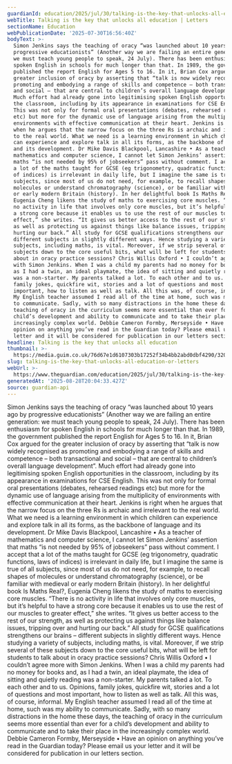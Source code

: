 ```yaml
---
guardianId: education/2025/jul/30/talking-is-the-key-that-unlocks-all-education
webTitle: Talking is the key that unlocks all education | Letters
sectionName: Education
webPublicationDate: '2025-07-30T16:56:40Z'
bodyText: >-
  Simon Jenkins says the teaching of oracy “was launched about 10 years ago by
  progressive educationists” (Another way we are failing an entire generation:
  we must teach young people to speak, 24 July). There has been enthusiasm for
  spoken English in schools for much longer than that. In 1989, the government
  published the report English for Ages 5 to 16. In it, Brian Cox argued for the
  greater inclusion of oracy by asserting that “talk is now widely recognised as
  promoting and embodying a range of skills and competence – both transactional
  and social – that are central to children’s overall language development”.
  Much effort had already gone into legitimising spoken English opportunities in
  the classroom, including by its appearance in examinations for CSE English.
  This was not only for formal oral presentations (debates, rehearsed readings
  etc) but more for the dynamic use of language arising from the multiplicity of
  environments with effective communication at their heart. Jenkins is right
  when he argues that the narrow focus on the three Rs is archaic and irrelevant
  to the real world. What we need is a learning environment in which children
  can experience and explore talk in all its forms, as the backbone of language
  and its development. Dr Mike Davis Blackpool, Lancashire • As a teacher of
  mathematics and computer science, I cannot let Simon Jenkins’ assertion that
  maths “is not needed by 95% of jobseekers” pass without comment. I accept that
  a lot of the maths taught for GCSE (eg trigonometry, quadratic functions, laws
  of indices) is irrelevant in daily life, but I imagine the same is true of all
  subjects, since most of us do not need, for example, to recall shapes of
  molecules or understand chromatography (science), or be familiar with medieval
  or early modern Britain (history). In her delightful book Is Maths Real?,
  Eugenia Cheng likens the study of maths to exercising core muscles. “There is
  no activity in life that involves only core muscles, but it’s helpful to have
  a strong core because it enables us to use the rest of our muscles to greater
  effect,” she writes. “It gives us better access to the rest of our strength,
  as well as protecting us against things like balance issues, tripping over and
  hurting our back.” All study for GCSE qualifications strengthens our brains –
  different subjects in slightly different ways. Hence studying a variety of
  subjects, including maths, is vital. Moreover, if we strip several of these
  subjects down to the core useful bits, what will be left for students to talk
  about in oracy practice sessions? Chris Willis Oxford • I couldn’t agree more
  with Simon Jenkins. When I was a child my parents had no money for books and,
  as I had a twin, an ideal playmate, the idea of sitting and quietly reading
  was a non-starter. My parents talked a lot. To each other and to us. Opinions,
  family jokes, quickfire wit, stories and a lot of questions and most
  important, how to listen as well as talk. All this was, of course, informal.
  My English teacher assumed I read all of the time at home, such was my ability
  to communicate. Sadly, with so many distractions in the home these days, the
  teaching of oracy in the curriculum seems more essential than ever for a
  child’s development and ability to communicate and to take their place in the
  increasingly complex world. Debbie Cameron Formby, Merseyside • Have an
  opinion on anything you’ve read in the Guardian today? Please email us your
  letter and it will be considered for publication in our letters section.
headline: Talking is the key that unlocks all education
thumbnail: >-
  https://media.guim.co.uk/76d67e1d6107303b17252f34b4bb2abd0dbf4290/320_0_4560_3648/500.jpg
slug: talking-is-the-key-that-unlocks-all-education-or-letters
webUrl: >-
  https://www.theguardian.com/education/2025/jul/30/talking-is-the-key-that-unlocks-all-education
generatedAt: '2025-08-28T20:04:33.427Z'
source: guardian-api
---
```

Simon Jenkins says the teaching of oracy “was launched about 10 years ago by progressive educationists” (Another way we are failing an entire generation: we must teach young people to speak, 24 July). There has been enthusiasm for spoken English in schools for much longer than that. In 1989, the government published the report English for Ages 5 to 16. In it, Brian Cox argued for the greater inclusion of oracy by asserting that “talk is now widely recognised as promoting and embodying a range of skills and competence – both transactional and social – that are central to children’s overall language development”. Much effort had already gone into legitimising spoken English opportunities in the classroom, including by its appearance in examinations for CSE English. This was not only for formal oral presentations (debates, rehearsed readings etc) but more for the dynamic use of language arising from the multiplicity of environments with effective communication at their heart. Jenkins is right when he argues that the narrow focus on the three Rs is archaic and irrelevant to the real world. What we need is a learning environment in which children can experience and explore talk in all its forms, as the backbone of language and its development. Dr Mike Davis Blackpool, Lancashire • As a teacher of mathematics and computer science, I cannot let Simon Jenkins’ assertion that maths “is not needed by 95% of jobseekers” pass without comment. I accept that a lot of the maths taught for GCSE (eg trigonometry, quadratic functions, laws of indices) is irrelevant in daily life, but I imagine the same is true of all subjects, since most of us do not need, for example, to recall shapes of molecules or understand chromatography (science), or be familiar with medieval or early modern Britain (history). In her delightful book Is Maths Real?, Eugenia Cheng likens the study of maths to exercising core muscles. “There is no activity in life that involves only core muscles, but it’s helpful to have a strong core because it enables us to use the rest of our muscles to greater effect,” she writes. “It gives us better access to the rest of our strength, as well as protecting us against things like balance issues, tripping over and hurting our back.” All study for GCSE qualifications strengthens our brains – different subjects in slightly different ways. Hence studying a variety of subjects, including maths, is vital. Moreover, if we strip several of these subjects down to the core useful bits, what will be left for students to talk about in oracy practice sessions? Chris Willis Oxford • I couldn’t agree more with Simon Jenkins. When I was a child my parents had no money for books and, as I had a twin, an ideal playmate, the idea of sitting and quietly reading was a non-starter. My parents talked a lot. To each other and to us. Opinions, family jokes, quickfire wit, stories and a lot of questions and most important, how to listen as well as talk. All this was, of course, informal. My English teacher assumed I read all of the time at home, such was my ability to communicate. Sadly, with so many distractions in the home these days, the teaching of oracy in the curriculum seems more essential than ever for a child’s development and ability to communicate and to take their place in the increasingly complex world. Debbie Cameron Formby, Merseyside • Have an opinion on anything you’ve read in the Guardian today? Please email us your letter and it will be considered for publication in our letters section.
